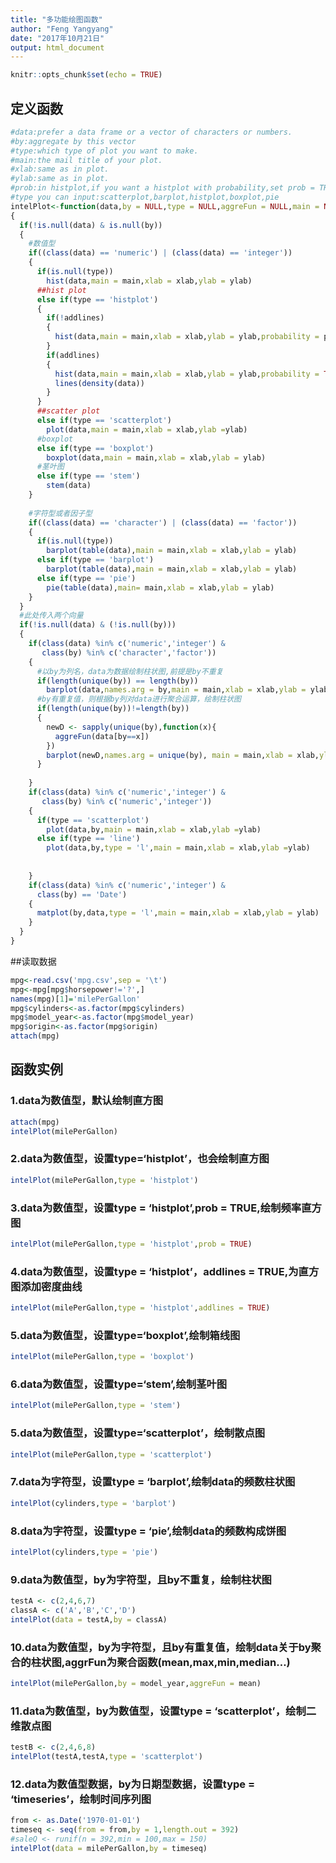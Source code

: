 ```yaml
---
title: "多功能绘图函数"
author: "Feng Yangyang"
date: "2017年10月21日"
output: html_document
---
```


```r
knitr::opts_chunk$set(echo = TRUE)

```

## 定义函数

```r
#data:prefer a data frame or a vector of characters or numbers.
#by:aggregate by this vector
#type:which type of plot you want to make.
#main:the mail title of your plot.
#xlab:same as in plot.
#ylab:same as in plot.
#prob:in histplot,if you want a histplot with probability,set prob = TRUE
#type you can input:scatterplot,barplot,histplot,boxplot,pie 
intelPlot<-function(data,by = NULL,type = NULL,aggreFun = NULL,main = NULL,xlab = NULL,ylab = NULL,prob = FALSE,addlines = FALSE)
{
  if(!is.null(data) & is.null(by))
  {
    #数值型
    if((class(data) == 'numeric') | (class(data) == 'integer'))
    {
      if(is.null(type))
        hist(data,main = main,xlab = xlab,ylab = ylab)
      ##hist plot
      else if(type == 'histplot')
      {
        if(!addlines)
        {
          hist(data,main = main,xlab = xlab,ylab = ylab,probability = prob)
        }
        if(addlines)
        {
          hist(data,main = main,xlab = xlab,ylab = ylab,probability = TRUE)
          lines(density(data))
        }
      }
      ##scatter plot
      else if(type == 'scatterplot')
        plot(data,main = main,xlab = xlab,ylab =ylab)
      #boxplot
      else if(type == 'boxplot')
        boxplot(data,main = main,xlab = xlab,ylab = ylab)
      #茎叶图
      else if(type == 'stem')
        stem(data)
    }
    
    #字符型或者因子型
    if((class(data) == 'character') | (class(data) == 'factor'))
    {
      if(is.null(type))
        barplot(table(data),main = main,xlab = xlab,ylab = ylab)
      else if(type == 'barplot')
        barplot(table(data),main = main,xlab = xlab,ylab = ylab)
      else if(type == 'pie')
        pie(table(data),main= main,xlab = xlab,ylab = ylab)
    }
  }
  #此处传入两个向量
  if(!is.null(data) & (!is.null(by)))
  {
    if(class(data) %in% c('numeric','integer') & 
       class(by) %in% c('character','factor'))
    {
      #以by为列名，data为数据绘制柱状图,前提是by不重复
      if(length(unique(by)) == length(by))
        barplot(data,names.arg = by,main = main,xlab = xlab,ylab = ylab)
      #by有重复值，则根据by列对data进行聚合运算，绘制柱状图
      if(length(unique(by))!=length(by))
      {
        newD <- sapply(unique(by),function(x){
          aggreFun(data[by==x])
        })
        barplot(newD,names.arg = unique(by), main = main,xlab = xlab,ylab = ylab)
      }
        
    }
    if(class(data) %in% c('numeric','integer') & 
       class(by) %in% c('numeric','integer'))
    {
      if(type == 'scatterplot')
        plot(data,by,main = main,xlab = xlab,ylab =ylab)
      else if(type == 'line')
        plot(data,by,type = 'l',main = main,xlab = xlab,ylab =ylab)
     
        
    }
    if(class(data) %in% c('numeric','integer') & 
      class(by) == 'Date')
    {
      matplot(by,data,type = 'l',main = main,xlab = xlab,ylab = ylab) 
    }
  }
}
```
##读取数据
```r
mpg<-read.csv('mpg.csv',sep = '\t')
mpg<-mpg[mpg$horsepower!='?',]
names(mpg)[1]='milePerGallon'
mpg$cylinders<-as.factor(mpg$cylinders)
mpg$model_year<-as.factor(mpg$model_year)
mpg$origin<-as.factor(mpg$origin)
attach(mpg)
```

## 函数实例
### 1.data为数值型，默认绘制直方图
```r
attach(mpg)
intelPlot(milePerGallon)
```

### 2.data为数值型，设置type=‘histplot’，也会绘制直方图
```r
intelPlot(milePerGallon,type = 'histplot')
```

### 3.data为数值型，设置type = 'histplot',prob = TRUE,绘制频率直方图
```r
intelPlot(milePerGallon,type = 'histplot',prob = TRUE)
```

### 4.data为数值型，设置type = 'histplot'，addlines = TRUE,为直方图添加密度曲线
```r
intelPlot(milePerGallon,type = 'histplot',addlines = TRUE)
```

### 5.data为数值型，设置type='boxplot',绘制箱线图
```r
intelPlot(milePerGallon,type = 'boxplot')
```

### 6.data为数值型，设置type='stem',绘制茎叶图
```r
intelPlot(milePerGallon,type = 'stem')
```

### 5.data为数值型，设置type='scatterplot'，绘制散点图
```r
intelPlot(milePerGallon,type = 'scatterplot')
```

### 7.data为字符型，设置type = 'barplot',绘制data的频数柱状图
```r
intelPlot(cylinders,type = 'barplot')
```

### 8.data为字符型，设置type = 'pie',绘制data的频数构成饼图
```r
intelPlot(cylinders,type = 'pie')
```

### 9.data为数值型，by为字符型，且by不重复，绘制柱状图
```r
testA <- c(2,4,6,7)
classA <- c('A','B','C','D')
intelPlot(data = testA,by = classA)
```

### 10.data为数值型，by为字符型，且by有重复值，绘制data关于by聚合的柱状图,aggrFun为聚合函数(mean,max,min,median...)
```r
intelPlot(milePerGallon,by = model_year,aggreFun = mean)
```

### 11.data为数值型，by为数值型，设置type = 'scatterplot'，绘制二维散点图
```r
testB <- c(2,4,6,8)
intelPlot(testA,testA,type = 'scatterplot')
```

### 12.data为数值型数据，by为日期型数据，设置type = 'timeseries'，绘制时间序列图

```r
from <- as.Date('1970-01-01')
timeseq <- seq(from = from,by = 1,length.out = 392)
#saleQ <- runif(n = 392,min = 100,max = 150)
intelPlot(data = milePerGallon,by = timeseq)
```








